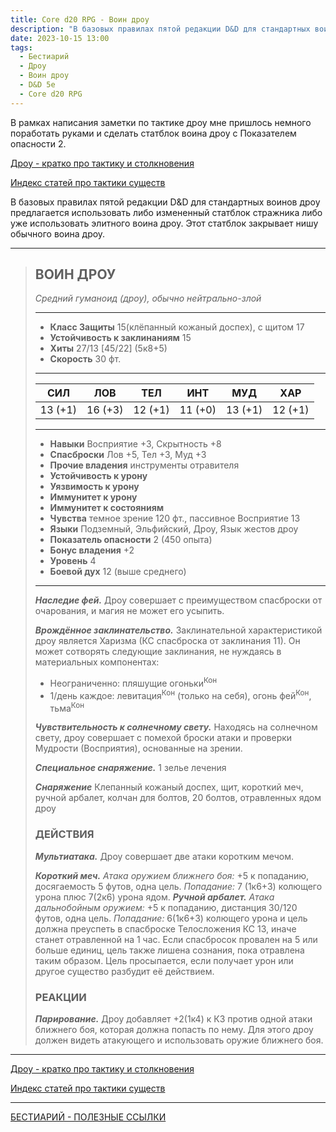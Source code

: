 ```yaml
---
title: Core d20 RPG - Воин дроу
description: "В базовых правилах пятой редакции D&D для стандартных воинов дроу предлагается использовать либо измененный статблок стражника либо уже использовать элитного воина дроу. Этот статблок закрывает нишу обычного воина дроу #cored20rpg #drow #drowwarrior #statblock #bestiary #dnd5e"
date: 2023-10-15 13:00
tags:
  - Бестиарий
  - Дроу
  - Воин дроу
  - D&D 5e
  - Core d20 RPG
---
```


В рамках написания заметки по тактике дроу мне пришлось немного поработать руками и сделать статблок воина дроу с Показателем опасности 2.

[Дроу - кратко про тактику и столкновения ](https://cyborgsandmages.com/posts/articles/drow-tactics-lore-encounters)

[Индекс статей про тактики существ](https://cyborgsandmages.com/posts/articles/bestiary-tactics-index)

В базовых правилах пятой редакции D&D для стандартных воинов дроу предлагается использовать либо измененный статблок стражника либо уже использовать элитного воина дроу. Этот статблок закрывает нишу обычного воина дроу.

___
>## ВОИН ДРОУ
>*Средний гуманоид (дроу), обычно нейтрально-злой*
>___
>- **Класс Защиты** 15(клёпанный кожаный доспех), с щитом 17
>- **Устойчивость к заклинаниям** 15
>- **Хиты** 27/13 [45/22] (5к8+5)
>- **Скорость** 30 фт.
>___
>|СИЛ|ЛОВ|ТЕЛ|ИНТ|МУД|ХАР|
>|:---:|:---:|:---:|:---:|:---:|:---:|
>|13 (+1)|16 (+3)|12 (+1)|11 (+0)|13 (+1)|12 (+1)|
>___
>- **Навыки** Восприятие +3, Скрытность +8
>- **Спасброски** Лов +5, Тел +3, Муд +3
>- **Прочие владения** инструменты отравителя
>- **Устойчивость к урону** 
>- **Уязвимость к урону**
>- **Иммунитет к урону**
>- **Иммунитет к состояниям**
>- **Чувства** темное зрение 120 фт., пассивное Восприятие 13
>- **Языки** Подземный, Эльфийский, Дроу, Язык жестов дроу
>- **Показатель опасности** 2 (450 опыта)  
>- **Бонус владения** +2
>- **Уровень** 4
>- **Боевой дух** 12 (выше среднего)
>___
>***Наследие фей.*** Дроу совершает с преимуществом спасброски от очарования, и магия не может его усыпить.
>
>***Врождённое заклинательство.*** Заклинательной характеристикой дроу является Харизма (КС спасброска от заклинания 11). Он может сотворять следующие заклинания, не нуждаясь в материальных компонентах:
> - Неограниченно: пляшущие огоньки<sup>Кон</sup>
> - 1/день каждое: левитация<sup>Кон</sup> (только на себя), огонь фей<sup>Кон</sup>, тьма<sup>Кон</sup>
>
>***Чувствительность к солнечному свету.*** Находясь на солнечном свету, дроу совершает с помехой броски атаки и проверки Мудрости (Восприятия), основанные на зрении.
>
>***Специальное снаряжение.*** 1 зелье лечения
>
>***Снаряжение*** Клепанный кожаный доспех, щит, короткий меч, ручной арбалет, колчан для болтов, 20 болтов, отравленных ядом дроу
>
>### ДЕЙСТВИЯ
>***Мультиатака.*** Дроу совершает две атаки коротким мечом.  
>
>***Короткий меч.*** *Атака оружием ближнего боя:* +5 к попаданию, досягаемость 5 футов, одна цель. *Попадание:* 7 (1к6+3) колющего урона плюс 7(2к6) урона ядом.
>***Ручной арбалет.*** *Атака дальнобойным оружием:* +5 к попаданию, дистанция 30/120 футов, одна цель. *Попадание:* 6(1к6+3) колющего урона и цель должна преуспеть в спасброске Телосложения КС 13, иначе станет отравленной на 1 час. Если спасбросок провален на 5 или больше единиц, цель также лишена сознания, пока отравлена таким образом. Цель просыпается, если получает урон или другое существо разбудит её действием.
>
>### РЕАКЦИИ
>
>***Парирование.*** Дроу добавляет +2(1к4) к КЗ против одной атаки ближнего боя, которая должна попасть по нему. Для этого дроу должен видеть атакующего и использовать оружие ближнего боя.

---

[Дроу - кратко про тактику и столкновения ](https://cyborgsandmages.com/posts/articles/drow-tactics-lore-encounters)

[Индекс статей про тактики существ](https://cyborgsandmages.com/posts/articles/bestiary-tactics-index)


---

[БЕСТИАРИЙ - ПОЛЕЗНЫЕ ССЫЛКИ](https://cyborgsandmages.com/posts/cored20rpg/bestiary-1)